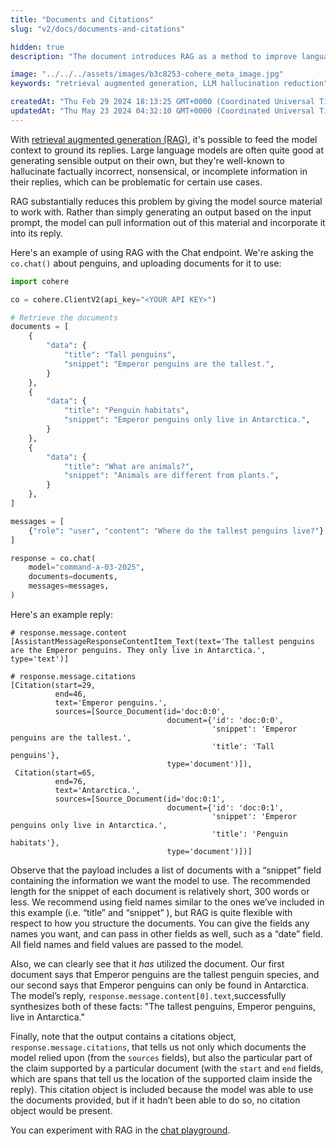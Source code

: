 ```yaml
---
title: "Documents and Citations"
slug: "v2/docs/documents-and-citations"

hidden: true 
description: "The document introduces RAG as a method to improve language model responses by providing source material for context."

image: "../../../assets/images/b3c8253-cohere_meta_image.jpg"  
keywords: "retrieval augmented generation, LLM hallucination reduction"

createdAt: "Thu Feb 29 2024 18:13:25 GMT+0000 (Coordinated Universal Time)"
updatedAt: "Thu May 23 2024 04:32:10 GMT+0000 (Coordinated Universal Time)"
---
```

With [retrieval augmented generation (RAG)](/v2/docs/retrieval-augmented-generation-rag), it's possible to feed the model context to ground its replies. Large language models are often quite good at generating sensible output on their own, but they're well-known to hallucinate factually incorrect, nonsensical, or incomplete information in their replies, which can be problematic for certain use cases.

RAG substantially reduces this problem by giving the model source material to work with. Rather than simply generating an output based on the input prompt, the model can pull information out of this material and incorporate it into its reply.

Here's an example of using RAG with the Chat endpoint. We're asking the `co.chat()` about penguins, and uploading documents for it to use:

```python PYTHON
import cohere

co = cohere.ClientV2(api_key="<YOUR API KEY>")

# Retrieve the documents
documents = [
    {
        "data": {
            "title": "Tall penguins",
            "snippet": "Emperor penguins are the tallest.",
        }
    },
    {
        "data": {
            "title": "Penguin habitats",
            "snippet": "Emperor penguins only live in Antarctica.",
        }
    },
    {
        "data": {
            "title": "What are animals?",
            "snippet": "Animals are different from plants.",
        }
    },
]

messages = [
    {"role": "user", "content": "Where do the tallest penguins live?"}
]

response = co.chat(
    model="command-a-03-2025",
    documents=documents,
    messages=messages,
)
```

Here's an example reply:

```
# response.message.content
[AssistantMessageResponseContentItem_Text(text='The tallest penguins are the Emperor penguins. They only live in Antarctica.', type='text')]

# response.message.citations
[Citation(start=29, 
          end=46, 
          text='Emperor penguins.', 
          sources=[Source_Document(id='doc:0:0', 
                                   document={'id': 'doc:0:0', 
                                             'snippet': 'Emperor penguins are the tallest.', 
                                             'title': 'Tall penguins'}, 
                                   type='document')]), 
 Citation(start=65, 
          end=76, 
          text='Antarctica.', 
          sources=[Source_Document(id='doc:0:1', 
                                   document={'id': 'doc:0:1', 
                                             'snippet': 'Emperor penguins only live in Antarctica.', 
                                             'title': 'Penguin habitats'}, 
                                   type='document')])]
```

Observe that the payload includes a list of documents with a “snippet” field containing the information we want the model to use. The recommended length for the snippet of each document is relatively short, 300 words or less. We recommend using field names similar to the ones we’ve included in this example (i.e. “title” and “snippet” ), but RAG is quite flexible with respect to how you structure the documents. You can give the fields any names you want, and can pass in other fields as well, such as a “date” field. All field names and field values are passed to the model.

Also, we can clearly see that it _has_ utilized the document. Our first document says that Emperor penguins are the tallest penguin species, and our second says that Emperor penguins can only be found in Antarctica. The model’s reply, `response.message.content[0].text`,successfully synthesizes both of these facts: "The tallest penguins, Emperor penguins, live in Antarctica."

Finally, note that the output contains a citations object, `response.message.citations`, that tells us not only which documents the model relied upon (from the `sources` fields), but also the particular part of the claim supported by a particular document (with the `start` and `end` fields, which are spans that tell us the location of the supported claim inside the reply). This citation object is included because the model was able to use the documents provided, but if it hadn’t been able to do so, no citation object would be present.

You can experiment with RAG in the [chat playground](https://dashboard.cohere.com/playground/chat).
